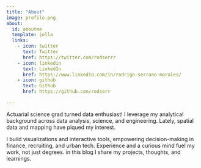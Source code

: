 ```yaml
---
title: "About"
image: profile.png
about:
  id: aboutme
  template: jolla
  links:
    - icon: twitter
      text: Twitter
      href: https://twitter.com/rodserrr
    - icon: linkedin
      text: LinkedIn
      href: https://www.linkedin.com/in/rodrigo-serrano-morales/
    - icon: github
      text: Github
      href: https://github.com/rodserr

---
```


Actuarial science grad turned data enthusiast! I leverage my analytical background across data analysis, science, and engineering. Lately, spatial data and mapping have piqued my interest.

I build visualizations and interactive tools, empowering decision-making in finance, recruiting, and urban tech.  Experience and a curious mind fuel my work, not just degrees. in this blog I share my projects, thoughts, and learnings.